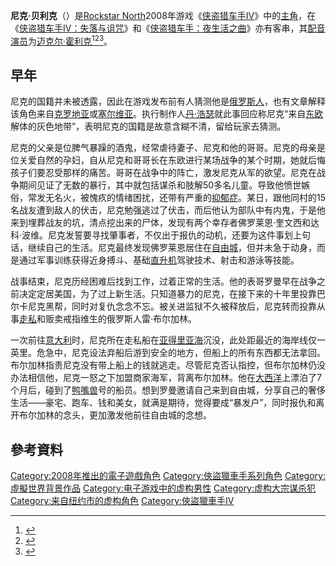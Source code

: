 {{original research|time=2014-06-09T06:16:31+00:00}}
{{noteta
| G1 = Games
|1=zh-cn:贝利克;zh-tw:貝里克;zh-hk:本立克;
}}
{{Infobox character
| name            = 尼克·本立克<br>Niko Bellic
| image           = 
| caption         = 
| series          = [[俠盜獵車手系列|俠盜獵車手系列]]
| first           = 《[[俠盜獵車手IV|俠盜獵車手IV]]》（2008）
| creator         = [[Rockstar_North|Rockstar North]]
| artist          = 
| voiceactor      = [[迈克尔·霍利克|迈克尔·霍利克]]
| motionactor     = 
}}
'''尼克·贝利克'''（{{lang-en|Niko Bellic}}）是[[Rockstar_North|Rockstar North]]2008年游戏《[[侠盗猎车手IV|侠盗猎车手IV]]》中的[[主角|主角]]，在《[[侠盗猎车手IV：失落与诅咒|侠盗猎车手IV：失落与诅咒]]》和《[[侠盗猎车手：夜生活之曲|侠盗猎车手：夜生活之曲]]》亦有客串，其[[配音演员|配音演员]]为[[迈克尔·霍利克|迈克尔·霍利克]]<ref name="mtv.com">{{cite web |last=Totilo |first=Stephen |url=http://www.mtv.com/news/articles/1556830/20070411/story.jhtml |title='GTA IV' Details: Who's Niko Bellic? - Video Games News Story |publisher=MTV |date=11 April 2007 |accessdate=25 November 2009 |archive-date=2010-03-18 |archive-url=https://web.archive.org/web/20100318064356/http://www.mtv.com/news/articles/1556830/20070411/story.jhtml |dead-url=no }}</ref><ref>{{cite web |url=http://www.gamesindustry.biz/articles/voice-of-gta-iv-s-niko-bellic-wants-more-respect |title=Voice of GTA IV's Niko Bellic wants more respect // News |publisher=Gamesindustry.biz |date=21 May 2008 |accessdate=25 November 2009 |archive-date=2016-03-03 |archive-url=https://web.archive.org/web/20160303174817/http://www.gamesindustry.biz/articles/voice-of-gta-iv-s-niko-bellic-wants-more-respect |dead-url=no }}</ref><ref>{{cite web |url=http://www.michaelhollick.com/bio.html |title=About Michael Hollick |publisher=Michaelhollick.com |date= |accessdate=25 November 2009 |deadurl=yes |archiveurl=https://web.archive.org/web/20150218101714/http://michaelhollick.com/bio.html |archivedate=2015年2月18日 |df= }}</ref>。

== 早年 ==
尼克的国籍并未被透露，因此在游戏发布前有人猜测他是[[俄罗斯人|俄罗斯人]]，也有文章解释该角色来自[[克罗地亚|克罗地亚]]或[[塞尔维亚|塞尔维亚]]。执行制作人[[丹·浩瑟|丹·浩瑟]]就此事回应称尼克“来自[[东欧|东欧]]解体的灰色地带”，表明尼克的国籍是故意含糊不清，留给玩家去猜测。

尼克的父亲是位脾气暴躁的酒鬼，经常虐待妻子、尼克和他的哥哥。尼克的母亲是位关爱自然的孕妇，自从尼克和哥哥长在东欧进行某场战争的某个时期，她就后悔孩子们要忍受那样的痛苦。哥哥在战争中的阵亡，激发尼克从军的欲望。尼克在战争期间见证了无数的暴行，其中就包括谋杀和肢解50多名儿童。导致他愤世嫉俗，常发无名火，被愧疚的情绪困扰，还带有严重的[[抑郁症|抑郁症]]。某日，跟他同村的15名战友遭到敌人的伏击，尼克勉强逃过了伏击，而后他认为部队中有内鬼，于是他来到埋葬战友的坑，清点挖出来的尸体，发现有两个幸存者佛罗莱恩·奎文西和达科·波维。尼克发誓要寻找肇事者，不仅出于报仇的动机，还要为这件事划上句话，继续自己的生活。尼克最终发现佛罗莱恩居住在[[自由城_(俠盜獵車手)|自由城]]，但并未急于动身，而是通过军事训练获得近身搏斗、基础[[直升机|直升机]]驾驶技术、射击和游泳等技能。

战事结束，尼克历经困难后找到工作，过着正常的生活。他的表哥罗曼早在战争之前决定定居美国，为了过上新生活。只知道暴力的尼克，在接下来的十年里投靠巴尔卡尼克黑帮，同时对复仇念念不忘。被关进监狱不久被释放后，尼克转而投靠从事[[走私|走私]]和贩卖戒指维生的俄罗斯人雷·布尔加林。

一次前往[[意大利|意大利]]时，尼克所在走私船在[[亚得里亚海|亚得里亚海]]沉没，此处距最近的海岸线仅一英里。危急中，尼克设法弃船后游到安全的地方，但船上的所有东西都无法拿回。布尔加林指责尼克没有带上船上的钱就逃走。尽管尼克否认指控，但布尔加林仍没办法相信他，尼克一怒之下加盟商家海军，背离布尔加林。他在[[大西洋|大西洋]]上漂泊了7个月后，碰到了[[鸭嘴兽|鸭嘴兽]]号的船员。想到罗曼邀请自己来到自由城，分享自己的奢侈生活——豪宅、跑车、钱和美女，就满是期待，觉得要成“暴发户”，同时报仇和离开布尔加林的念头，更加激发他前往自由城的念想。

== 參考資料 ==
{{REFLIST}}

{{侠盗猎车手IV}}
{{俠盜獵車手}}

{{Portal bar|电子游戏}}

{{DEFAULTSORT:Bellic, Niko}}
[[Category:2008年推出的電子遊戲角色|Category:2008年推出的電子遊戲角色]]
[[Category:俠盜獵車手系列角色|Category:俠盜獵車手系列角色]]
[[Category:虛擬世界背景作品|Category:虛擬世界背景作品]]
[[Category:电子游戏中的虚构男性|Category:电子游戏中的虚构男性]]
[[Category:虚构大宗谋杀犯|Category:虚构大宗谋杀犯]]
[[Category:来自纽约市的虚构角色|Category:来自纽约市的虚构角色]]
[[Category:俠盜獵車手IV|Category:俠盜獵車手IV]]